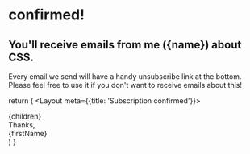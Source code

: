 
<h1 className="font-display text-brand-brightYellow tracking-wider">
  confirmed!
</h1>

<h2 className="sm:text-xl text-lg py-4">
  You'll receive emails from me ({name}) about CSS.
</h2>

<p className="max-w-sm opacity-75">
  Every email we send will have a handy unsubscribe link at the bottom. Please
  feel free to use it if you don't want to receive emails about this!
</p>


  return (
    <Layout meta={{title: 'Subscription confirmed'}}>
      <div className="max-w-xl text-center flex flex-col items-center space-y-5 mx-auto px-5">
        <ConfirmedSubscription />
        {children}
        <div className="text-sm opacity-75 italic pt-4">
          Thanks,
          <br />
          {firstName}
        </div>
      </div>
    </Layout>
  )
}
